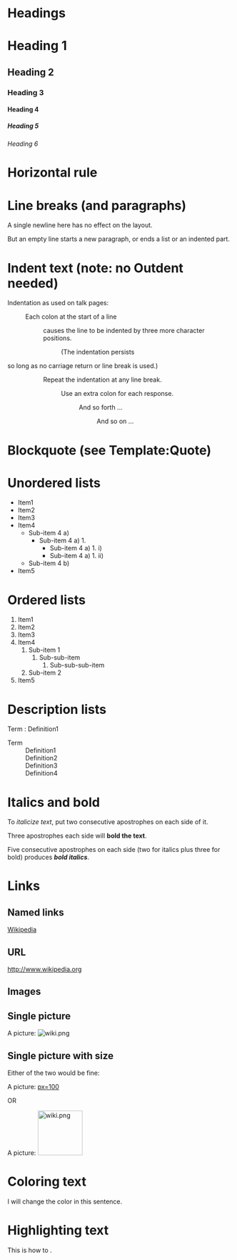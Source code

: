 
= Headings =

= Heading 1 =
== Heading 2 ==
=== Heading 3 ===
==== Heading 4 ====
===== Heading 5 =====
====== Heading 6 ======

= Horizontal rule =


= Line breaks (and paragraphs) =

A single newline here
has no effect on the layout.

But an empty line starts a new paragraph, 
or ends a list or an indented part.

= Indent text (note: no Outdent needed) =

Indentation as used on talk pages:

:Each colon at the start of a line
::causes the line to be indented by three more character positions.
:::(The indentation persists
so long as no carriage return or line break is used.)
:::Repeat the indentation at any line break.
::::Use an extra colon for each response.
:::::And so forth ...
::::::And so on ...

= Blockquote (see Template:Quote) =

{{Quote |text=Quoted material.  }}

{{Quote |text=Quoted material.  |author=First M. Last }}

= Unordered lists =

* Item1
* Item2
* Item3
* Item4
** Sub-item 4 a)
*** Sub-item 4 a) 1.
**** Sub-item 4 a) 1. i)
**** Sub-item 4 a) 1. ii)
** Sub-item 4 b)
* Item5

= Ordered lists =

# Item1
# Item2
# Item3
# Item4
## Sub-item 1
### Sub-sub-item
#### Sub-sub-sub-item
## Sub-item 2
# Item5

= Description lists =

; Term : Definition1

; Term
: Definition1
: Definition2
: Definition3
: Definition4

= Italics and bold =

To ''italicize text'', put two consecutive apostrophes on each side of it.

Three apostrophes each side will '''bold the text'''.

Five consecutive apostrophes on each side (two for italics plus three for bold) produces '''''bold italics'''''.

= Links =


== Named links ==

[http://www.wikipedia.org Wikipedia]

== URL ==
http://www.wikipedia.org


== Images ==

== Single picture ==

A picture: [[File:wiki.png]]

== Single picture with size ==

Either of the two would be fine:

A picture: [[File:wiki.png|px=100]]

OR

A picture: [[File:wiki.png|100px]]


= Coloring text =

I will change the color in {{color|blue|the middle part of}} this sentence.

= Highlighting text =

This is how to {{Font color||yellow|highlight part of a sentence}}.
